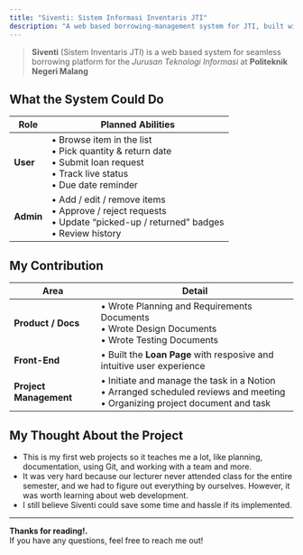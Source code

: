 ```yaml
---
title: "Siventi: Sistem Informasi Inventaris JTI"
description: "A web based borrowing-management system for JTI, built with pure HTML, CSS, and JavaScript."
---
```


> **Siventi** (Sistem Inventaris JTI) is a web based system for seamless borrowing platform for the *Jurusan Teknologi Informasi* at **Politeknik Negeri Malang**

## What the System Could Do

| Role | Planned Abilities |
|------|-------------------|
| **User** |• Browse item in the list<br /> • Pick quantity & return date<br /> • Submit loan request <br />• Track live status <br />• Due date reminder |
| **Admin** | • Add / edit / remove items<br />• Approve / reject requests<br />• Update “picked-up / returned” badges<br />• Review history |


## My Contribution

| Area | Detail |
|------|--------|
| **Product / Docs** | • Wrote Planning and Requirements Documents<br /> • Wrote Design Documents<br /> • Wrote Testing Documents |
| **Front-End** | • Built the **Loan Page** with resposive and intuitive user experience |
| **Project Management** | • Initiate and manage the task in a Notion<br />• Arranged scheduled reviews and meeting<br />• Organizing project document and task |


## My Thought About the Project

- This is my first web projects so it teaches me a lot, like planning, documentation, using Git, and working with a team and more.  
- It was very hard because our lecturer never attended class for the entire semester, and we had to figure out everything by ourselves. However, it was worth learning about web development.
- I still believe Siventi could save some time and hassle if its implemented.

---

**Thanks for reading!.** <br />
If you have any questions, feel free to reach me out!